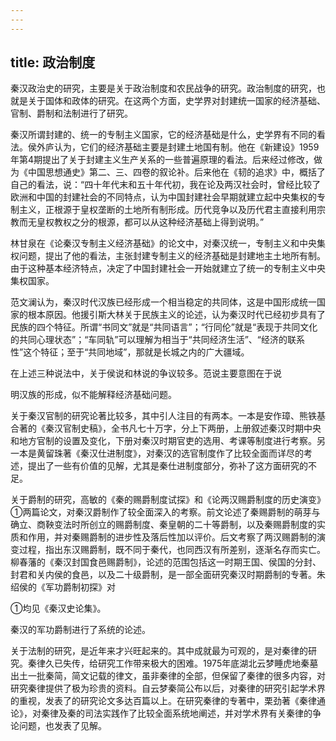 ```yaml
---
---
---
```

title: 政治制度
---



秦汉政治史的研究，主要是关于政治制度和农民战争的研究。政治制度的研究，也就是关于国体和政体的研究。在这两个方面，史学界对封建统一国家的经济基础、官制、爵制和法制进行了研究。

秦汉所谓封建的、统一的专制主义国家，它的经济基础是什么，史学界有不同的看法。侯外庐认为，它们的经济基础主要是封建土地国有制。他在《新建设》1959年第4期提出了关于封建主义生产关系的一些普遍原理的看法。后来经过修改，做为《中国思想通史》第二、三、四卷的叙论补。后来他在《韧的追求》中，概括了自己的看法，说：“四十年代末和五十年代初，我在论及两汉社会时，曾经比较了欧洲和中国的封建社会的不同特点，认为中国封建社会早期就建立起中央集权的专制主义，正根源于皇权垄断的土地所有制形成。历代竞争以及历代君主直接利用宗教而无皇权教权之分的根源，都可以从这种经济基础上得到说明。”

林甘泉在《论秦汉专制主义经济基础》的论文中，对秦汉统一，专制主义和中央集权问题，提出了他的看法，主张封建专制主义的经济基础是封建地主土地所有制。由于这种基本经济特点，决定了中国封建社会一开始就建立了统一的专制主义中央集权国家。

范文澜认为，秦汉时代汉族已经形成一个相当稳定的共同体，这是中国形成统一国家的根本原因。他援引斯大林关于民族主义的论述，认为秦汉时代已经初步具有了民族的四个特征。所谓“书同文”就是“共同语言”；“行同伦”就是“表现于共同文化的共同心理状态”；“车同轨”可以理解为相当于“共同经济生活”、“经济的联系性”这个特征；至于“共同地域”，那就是长城之内的广大疆域。

在上述三种说法中，关于侯说和林说的争议较多。范说主要意图在于说

明汉族的形成，似不能解释经济基础问题。

关于秦汉官制的研究论著比较多，其中引人注目的有两本。一本是安作璋、熊铁基合著的《秦汉官制史稿》，全书凡七十万字，分上下两册，上册叙述秦汉时期中央和地方官制的设置及变化，下册对秦汉时期官吏的选用、考课等制度进行考察。另一本是黄留珠著《秦汉仕进制度》，对秦汉的选官制度作了比较全面而详尽的考述，提出了一些有价值的见解，尤其是秦仕进制度部分，弥补了这方面研究的不足。

关于爵制的研究，高敏的《秦的赐爵制度试探》和《论两汉赐爵制度的历史演变》①两篇论文，对秦汉爵制作了较全面深入的考察。前文论述了秦赐爵制的萌芽与确立、商鞅变法时所创立的赐爵制度、秦皇朝的二十等爵制，以及秦赐爵制度的实质和作用，并对秦赐爵制的进步性及落后性加以评价。后文考察了两汉赐爵制的演变过程，指出东汉赐爵制，既不同于秦代，也同西汉有所差别，逐渐名存而实亡。柳春藩的《秦汉封国食邑赐爵制》，论述的范围包括这一时期王国、侯国的分封、封君和关内侯的食邑，以及二十级爵制，是一部全面研究秦汉时期爵制的专著。朱绍侯的《军功爵制初探》对

①均见《秦汉史论集》。

秦汉的军功爵制进行了系统的论述。

关于法制的研究，是近年来才兴旺起来的。其中成就最为可观的，是对秦律的研究。秦律久已失传，给研究工作带来极大的困难。1975年底湖北云梦睡虎地秦墓出土一批秦简，简文记载的律文，虽非秦律的全部，但保留了秦律的很多内容，对研究秦律提供了极为珍贵的资料。自云梦秦简公布以后，对秦律的研究引起学术界的重视，发表了的研究论文多达百篇以上。在研究秦律的专著中，栗劲著《秦律通论》，对秦律及秦的司法实践作了比较全面系统地阐述，并对学术界有关秦律的争论问题，也发表了见解。